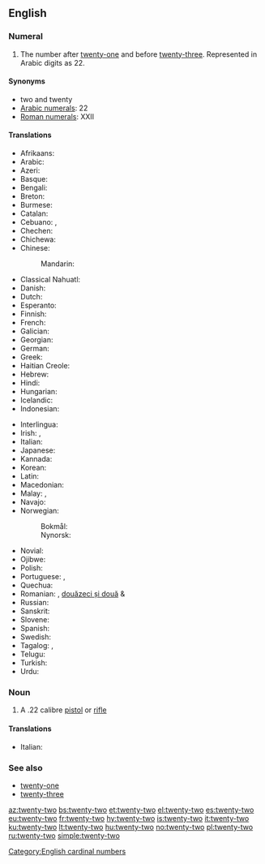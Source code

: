 ==English==

===Numeral===
{{head|en|numeral}}

# {{context|cardinal|lang=en}} The number after [[twenty-one]] and before [[twenty-three]]. Represented in Arabic digits as 22.

====Synonyms====
* two and twenty
* [[w:Arabic numerals|Arabic numerals]]: 22
* [[w:Roman numerals|Roman numerals]]: XXII

====Translations====
{{trans-top|twenty-two}}
* Afrikaans: {{t|af|twee-en-twintig}}
* Arabic: {{t|ar|إِثْنِين وِعِشْرِين|tr=ʾiṯnēn wi-ʿišrīn}}
* Azeri: {{t+|az|iyirmi iki}}
* Basque: {{t+|eu|hogeita bi}}
* Bengali: {{t|bn|বাইশ|tr=baish}}
* Breton: {{t|br|daou-warn-ugent}}
* Burmese: {{t|my|နှစ်ဆယ့်နှစ်|tr=hnăhsè.hnit|sc=Mymr}}
* Catalan: {{t+|ca|vint-i-dos}}
* Cebuano: {{t|ceb|kawhaa`g duha}}, {{t|ceb|bayente dos}}
* Chechen: {{t|ce|ткъе шиь|tr=tqe ši’}}
* Chichewa: {{t|ny|makumi awiri n'ziwiri}}
* Chinese:
*: Mandarin: {{t|cmn|二十二|tr=èr shí èr|sc=Hani}}
* Classical Nahuatl: {{t|nci|cempōhualli omōme}}
* Danish: {{t|da|toogtyve}}
* Dutch: {{t+|nl|tweeëntwintig}}
* Esperanto: {{t|eo|dudek du}}
* Finnish: {{t|fi|kaksikymmentäkaksi}}
* French: {{t+|fr|vingt-deux|m}}
* Galician: {{t+|gl|vinte e dous}}
* Georgian: {{t|ka|ოცდაორი}}
* German: {{t+|de|zweiundzwanzig}}
* Greek: {{t+|el|είκοσι δύο}}
* Haitian Creole: {{t|ht|vennde}}
* Hebrew: {{t|he|עשרים־ושנים|tr=esrím və-shnáyim}}
* Hindi: {{t+|hi|बाईस|tr=baaees}}
* Hungarian: {{t+|hu|huszonkettő}}
* Icelandic: {{t+|is|tuttugu og tveir}}
* Indonesian: {{t|id|dua puluh dua}}
{{trans-mid}}
* Interlingua: {{t|ia|vinti-duo}}
* Irish: {{t|ga|fiche a dó}}, {{t|ga|dó is fiche}}
* Italian: {{t+|it|ventidue}}
* Japanese: {{t|ja|二十二|tr=ni-jū-ni}}
* Kannada: {{t|kn|ಇಪ್ಪತ್ತೆರಡು|sc=Knda}}
* Korean: {{t|ko|스물 둘|sc=Hang}}
* Latin: {{t|la|vigintiduo}}
* Macedonian: {{t|mk|дваесет и два|tr=dváeset i dva}}
* Malay: {{t|ms|dua puluh dua}}, {{t|ms|dua likur}}
* Navajo: {{t|nv|naadįįnaaki}}
* Norwegian:
*: Bokmål: {{t|no|tjueto}}
*: Nynorsk: {{t|nn|tjueto}}
* Novial: {{t|nov|duanti-du}}
* Ojibwe: {{t|oj|niishtana-ashi-niizh}}
* Polish: {{t|pl|dwadzieścia dwa}}
* Portuguese: {{t+|pt|vinte e dois|m}}, {{t|pt|vinte e duas|f}}
* Quechua: {{t|qu|iskay chunka iskayniyuq}}
* Romanian: {{t|ro|douăzeci și doi|m}}, [[douăzeci și două]] {{g|f}} & {{g|n}}
* Russian: {{t+|ru|два́дцать два}}
* Sanskrit: {{t|sa|द्वाविंशति|f|tr=dvāviṃśati|sc=Deva}}
* Slovene: {{t|sl|dvaindvajset}}
* Spanish: {{t+|es|veintidós}}
* Swedish: {{t+|sv|tjugotvå}}
* Tagalog: {{t|tl|dalawampo}}, {{t|tl|beynte-dos}}
* Telugu: {{t|te|ఇరవై రెండు|tr=iravai renDu}}
* Turkish: {{t+|tr|yirmi iki}}
* Urdu: {{t|ur|بائیس|tr=baaees}}
{{trans-bottom}}

===Noun===
{{en-noun|head=[[twenty]]-[[two]]}}

# A .22 calibre [[pistol]] or [[rifle]]

====Translations====
{{trans-top|.22 calibre pistol or rifle}}
* Italian: {{t+|it|ventidue|m}}
{{trans-mid}}
{{trans-bottom}}

===See also===
* [[twenty-one]]
* [[twenty-three]]

[[Category:English cardinal numbers]]

[[az:twenty-two]]
[[bs:twenty-two]]
[[et:twenty-two]]
[[el:twenty-two]]
[[es:twenty-two]]
[[eu:twenty-two]]
[[fr:twenty-two]]
[[hy:twenty-two]]
[[is:twenty-two]]
[[it:twenty-two]]
[[ku:twenty-two]]
[[lt:twenty-two]]
[[hu:twenty-two]]
[[no:twenty-two]]
[[pl:twenty-two]]
[[ru:twenty-two]]
[[simple:twenty-two]]